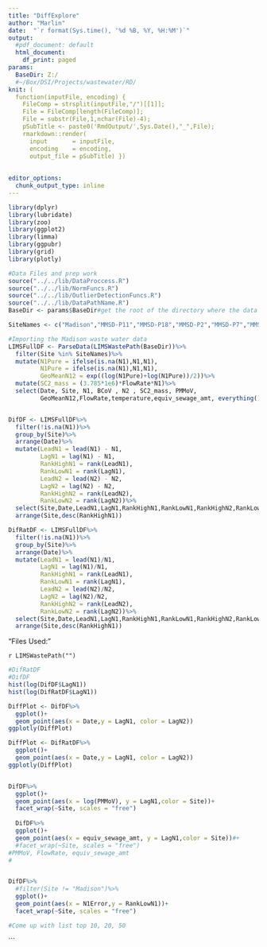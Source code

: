 ```yaml
---
title: "DiffExplore"
author: "Marlin"
date:  "`r format(Sys.time(), '%d %B, %Y, %H:%M')`"
output:
  #pdf_document: default
  html_document:
    df_print: paged
params:
  BaseDir: Z:/
  #~/Box/DSI/Projects/wastewater/RD/
knit: (
  function(inputFile, encoding) { 
    FileComp = strsplit(inputFile,"/")[[1]];
    File = FileComp[length(FileComp)];
    File = substr(File,1,nchar(File)-4);
    pSubTitle <- paste0('RmdOutput/',Sys.Date(),"_",File);
    rmarkdown::render( 
      input       = inputFile, 
      encoding    = encoding, 
      output_file = pSubTitle) })
  
         
editor_options:
  chunk_output_type: inline
---
```




```r
library(dplyr)
library(lubridate)
library(zoo)
library(ggplot2)
library(limma)
library(ggpubr)
library(grid)
library(plotly)

#Data Files and prep work
source("../../lib/DataProccess.R")
source("../../lib/NormFuncs.R")
source("../../lib/OutlierDetectionFuncs.R")
source("../../lib/DataPathName.R")
BaseDir <- params$BaseDir#get the root of the directory where the data is stored
```

```r
SiteNames <- c("Madison","MMSD-P11","MMSD-P18","MMSD-P2","MMSD-P7","MMSD-P8")

#Importing the Madison waste water data
LIMSFullDF <- ParseData(LIMSWastePath(BaseDir))%>%
  filter(Site %in% SiteNames)%>%
  mutate(N1Pure = ifelse(is.na(N1),N1,N1),
         N1Pure = ifelse(is.na(N1),N1,N1),
         GeoMeanN12 = exp((log(N1Pure)+log(N1Pure))/2))%>%
  mutate(SC2_mass = (3.785*1e6)*FlowRate*N1)%>%
  select(Date, Site, N1, BCoV , N2 , SC2_mass, PMMoV,
         GeoMeanN12,FlowRate,temperature,equiv_sewage_amt, everything())


DifDF <- LIMSFullDF%>%
  filter(!is.na(N1))%>%
  group_by(Site)%>%
  arrange(Date)%>%
  mutate(LeadN1 = lead(N1) - N1,
         LagN1 = lag(N1) - N1,
         RankHighN1 = rank(LeadN1),
         RankLowN1 = rank(LagN1),
         LeadN2 = lead(N2) - N2,
         LagN2 = lag(N2) - N2,
         RankHighN2 = rank(LeadN2),
         RankLowN2 = rank(LagN2))%>%
  select(Site,Date,LeadN1,LagN1,RankHighN1,RankLowN1,RankHighN2,RankLowN2,everything())%>%
  arrange(Site,desc(RankHighN1))

DifRatDF <- LIMSFullDF%>%
  filter(!is.na(N1))%>%
  group_by(Site)%>%
  arrange(Date)%>%
  mutate(LeadN1 = lead(N1)/N1,
         LagN1 = lag(N1)/N1,
         RankHighN1 = rank(LeadN1),
         RankLowN1 = rank(LagN1),
         LeadN2 = lead(N2)/N2,
         LagN2 = lag(N2)/N2,
         RankHighN2 = rank(LeadN2),
         RankLowN2 = rank(LagN2))%>%
  select(Site,Date,LeadN1,LagN1,RankHighN1,RankLowN1,RankHighN2,RankLowN2,everything())%>%
  arrange(Site,desc(RankHighN1))

```

"Files Used: "

`r LIMSWastePath("")`

```r
#DifRatDF
#DifDF
hist(log(DifDF$LagN1))
hist(log(DifRatDF$LagN1))

DiffPlot <- DifDF%>%
  ggplot()+
  geom_point(aes(x = Date,y = LagN1, color = LagN2))
ggplotly(DiffPlot)

DiffPlot <- DifRatDF%>%
  ggplot()+
  geom_point(aes(x = Date,y = LagN1, color = LagN2))
ggplotly(DiffPlot)


DifDF%>%
  ggplot()+
  geom_point(aes(x = log(PMMoV), y = LagN1,color = Site))+
  facet_wrap(~Site, scales = "free")
  
  DifDF%>%
  ggplot()+
  geom_point(aes(x = equiv_sewage_amt, y = LagN1,color = Site))#+
  #facet_wrap(~Site, scales = "free")
#PMMoV, FlowRate, equiv_sewage_amt
#


DifDF%>%
  #filter(Site != "Madison")%>%
  ggplot()+
  geom_point(aes(x = N1Error,y = RankLowN1))+
  facet_wrap(~Site, scales = "free")

#Come up with list top 10, 20, 50
```

```